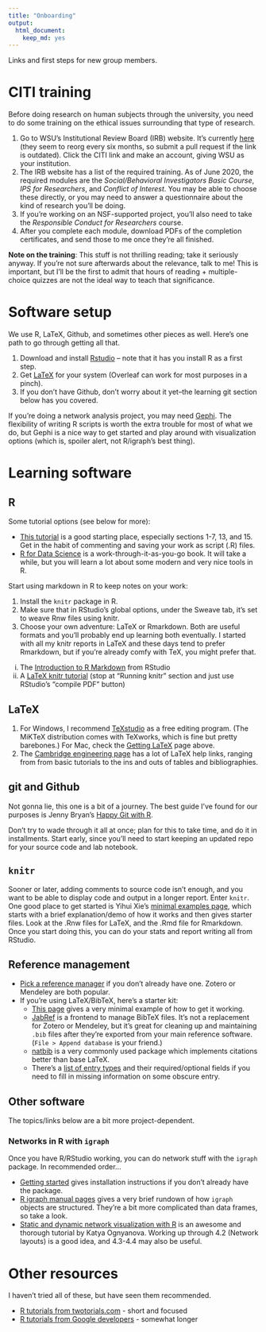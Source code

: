 ```yaml
---
title: "Onboarding"
output: 
  html_document: 
    keep_md: yes
---
```


Links and first steps for new group members. 


# CITI training

Before doing research on human subjects through the university, you need to do some training on the ethical issues surrounding that type of research. 

1. Go to WSU's Institutional Review Board (IRB) website. It's currently [here](https://www.wright.edu/research/research-compliance/irb-general-information) (they seem to reorg every six months, so submit a pull request if the link is outdated). Click the CITI link and make an account, giving WSU as your institution.  
2. The IRB website has a list of the required training. As of June 2020, the required modules are the *Social/Behavioral Investigators Basic Course*, *IPS for Researchers*, and *Conflict of Interest*. You may be able to choose these directly, or you may need to answer a questionnaire about the kind of research you'll be doing. 
3. If you're working on an NSF-supported project, you'll also need to take the *Responsible Conduct for Researchers* course. 
4. After you complete each module, download PDFs of the completion certificates, and send those to me once they're all finished. 

**Note on the training**: This stuff is not thrilling reading; take it seriously anyway. If you're not sure afterwards about the relevance, talk to me! This is important, but I'll be the first to admit that hours of reading + multiple-choice quizzes are not the ideal way to teach that significance. 



# Software setup

We use R, LaTeX, Github, and sometimes other pieces as well. Here's one path to go through getting all that.

1. Download and install [Rstudio](https://rstudio.com/products/rstudio/download/) -- note that it has you install R as a first step. 
2. Get [LaTeX](https://www.latex-project.org/get/) for your system (Overleaf can work for most purposes in a pinch).
3. If you don't have Github, don't worry about it yet--the learning git section below has you covered.

If you're doing a network analysis project, you may need [Gephi](https://gephi.org/). The flexibility of writing R scripts is worth the extra trouble for most of what we do, but Gephi is a nice way to get started and play around with visualization options (which is, spoiler alert, not R/igraph's best thing). 


# Learning software

## R

Some tutorial options (see below for more):

* [This tutorial](http://www.cyclismo.org/tutorial/R/) is a good starting place, especially sections 1-7, 13, and 15. Get in the habit of commenting and saving your work as script (.R) files. 
* [R for Data Science](https://r4ds.had.co.nz/) is a work-through-it-as-you-go book. It will take a while, but you will learn a lot about some modern and very nice tools in R.

Start using markdown in R to keep notes on your work:

1. Install the `knitr` package in R. 
2. Make sure that in RStudio's global options, under the Sweave tab, it's set to weave Rnw files using knitr.
3. Choose your own adventure: LaTeX or Rmarkdown. Both are useful formats and you'll probably end up learning both eventually. I started with all my knitr reports in LaTeX and these days tend to prefer Rmarkdown, but if you're already comfy with TeX, you might prefer that.
  i) The [Introduction to R Markdown](https://rmarkdown.rstudio.com/articles_intro.html) from RStudio
  ii) A [LaTeX knitr tutorial](https://joshldavis.com/2014/04/12/beginners-tutorial-for-knitr/) (stop at "Running knitr" section and just use RStudio's "compile PDF" button)


## LaTeX

1. For Windows, I recommend [TeXstudio](https://texstudio.org/) as a free editing program. (The MiKTeX distribution comes with TeXworks, which is fine but pretty barebones.) For Mac, check the [Getting LaTeX](https://www.latex-project.org/get/) page above.
2. The [Cambridge engineering page](www-h.eng.cam.ac.uk/help/tpl/textprocessing/) has a lot of LaTeX help links, ranging from from basic tutorials to the ins and outs of tables and bibliographies. 


## git and Github 

Not gonna lie, this one is a bit of a journey. The best guide I've found for our purposes is Jenny Bryan's [Happy Git with R](https://happygitwithr.com/). 

Don't try to wade through it all at once; plan for this to take time, and do it in installments. Start early, since you'll need to start keeping an updated repo for your source code and lab notebook. 


## `knitr`

Sooner or later, adding comments to source code isn't enough, and you want to be able to display code and output in a longer report. Enter `knitr`. One good place to get started is Yihui Xie's [minimal examples page](https://yihui.org/knitr/demo/minimal/), which starts with a brief explanation/demo of how it works and then gives starter files. Look at the .Rnw files for LaTeX, and the .Rmd file for Rmarkdown. Once you start doing this, you can do your stats and report writing all from RStudio. 


## Reference management

* [Pick a reference manager](https://en.wikipedia.org/wiki/Comparison_of_reference_management_software) if you don't already have one. Zotero or Mendeley are both popular. 
* If you're using LaTeX/BibTeX, here's a starter kit:
  + [This page](http://www.bibtex.org/Using/) gives a very minimal example of how to get it working. 
  + [JabRef](https://www.jabref.org/) is a frontend to manage BibTeX files. It's not a replacement for Zotero or Mendeley, but it's great for cleaning up and maintaining `.bib` files after they're exported from your main reference software. (`File > Append database` is your friend.)
  + [natbib](http://merkel.texture.rocks/Latex/natbib.php) is a very commonly used package which implements citations better than base LaTeX. 
  + There's a [list of entry types](https://kmh-lanl.hansonhub.com/spie/bibtex-overview.html) and their required/optional fields if you need to fill in missing information on some obscure entry.



## Other software

The topics/links below are a bit more project-dependent.

### Networks in R with `igraph`

Once you have R/RStudio working, you can do network stuff with the `igraph` package. In recommended order...

* [Getting started](https://igraph.org/r/) gives installation instructions if you don't already have the package.
* [R igraph manual pages](https://igraph.org/r/doc/aaa-igraph-package.html) gives a very brief rundown of how `igraph` objects are structured. They're a bit more complicated than data frames, so take a look.
* [Static and dynamic network visualization with R](https://kateto.net/network-visualization) is an awesome and thorough tutorial by Katya Ognyanova. Working up through 4.2 (Network layouts) is a good idea, and 4.3-4.4 may also be useful. 


# Other resources

I haven't tried all of these, but have seen them recommended. 

* [R tutorials from twotorials.com](https://www.twotorials.com) - short and focused
* [R tutorials from Google developers](https://www.youtube.com/playlist?list=PLOU2XLYxmsIK9qQfztXeybpHvru-TrqAP) - somewhat longer